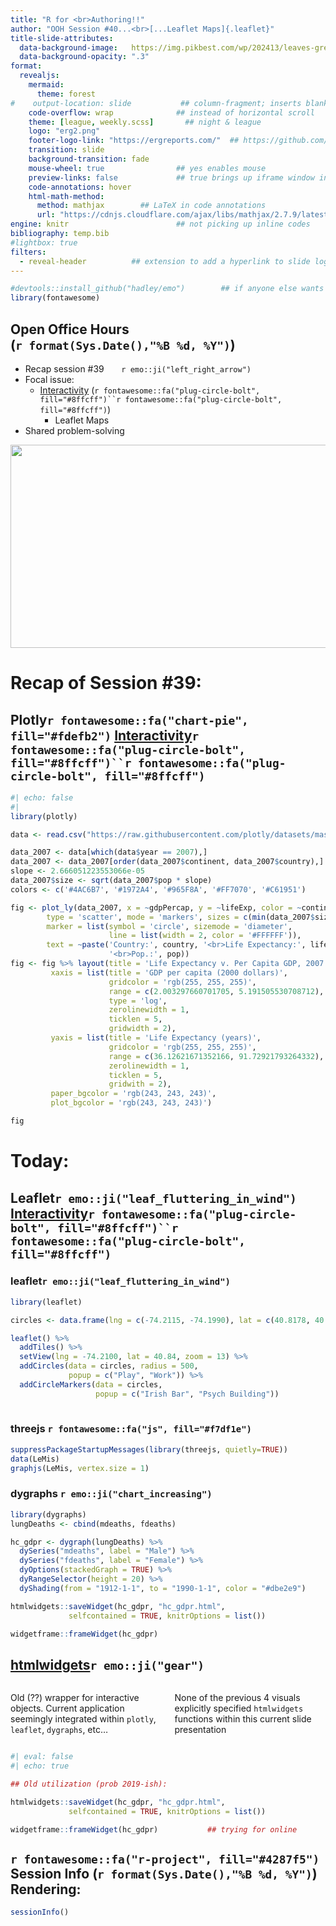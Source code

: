 ```yaml
---
title: "R for <br>Authoring!!" 
author: "OOH Session #40...<br>[...Leaflet Maps]{.leaflet}" 
title-slide-attributes: 
  data-background-image:   https://img.pikbest.com/wp/202413/leaves-green-plants-cartoon-drawing-plant-illustration-background_10465601.jpg!w700wp
  data-background-opacity: ".3"
format:
  revealjs:
    mermaid:
      theme: forest
#    output-location: slide           ## column-fragment; inserts blank 2nd slide
    code-overflow: wrap              ## instead of horizontal scroll
    theme: [league, weekly.scss]       ## night & league
    logo: "erg2.png"
    footer-logo-link: "https://ergreports.com/"  ## https://github.com/shafayetShafee/reveal-header#readme
    transition: slide
    background-transition: fade
    mouse-wheel: true                ## yes enables mouse
    preview-links: false             ## true brings up iframe window instead of "site"
    code-annotations: hover 
    html-math-method: 
      method: mathjax        ## LaTeX in code annotations
      url: "https://cdnjs.cloudflare.com/ajax/libs/mathjax/2.7.9/latest.js?config=TeX-MML-AM_CHTML"
engine: knitr                        ## not picking up inline codes
bibliography: temp.bib
#lightbox: true
filters: 
  - reveal-header          ## extension to add a hyperlink to slide logo
---
```


```r
#devtools::install_github("hadley/emo")        ## if anyone else wants to render
library(fontawesome)
```

## Open Office Hours <br>(`r format(Sys.Date(),"%B %d, %Y")`)

::: {layout="[80,20]"}
::: first-column
-   Recap session #39&nbsp;&nbsp;&nbsp;&nbsp;&nbsp;&nbsp;&nbsp;`r emo::ji("left_right_arrow")`
-   Focal issue:
    - [[Interactivity]{.electric}](https://quarto.org/docs/interactive/) (`r fontawesome::fa("plug-circle-bolt", fill="#8ffcff")``r fontawesome::fa("plug-circle-bolt", fill="#8ffcff")`)
      + [Leaflet Maps]{.leaflet2}
-   Shared problem-solving
:::

::: second-column
:::

:::

![](img/title39.JPG){.absolute top="170" right="-120" width="600" height="325"}

# Recap of Session #39: 

## Plotly`r fontawesome::fa("chart-pie", fill="#fdefb2")` [[Interactivity]{.electric}](https://quarto.org/docs/interactive/)`r fontawesome::fa("plug-circle-bolt", fill="#8ffcff")``r fontawesome::fa("plug-circle-bolt", fill="#8ffcff")`

```r
#| echo: false
#| 
library(plotly)

data <- read.csv("https://raw.githubusercontent.com/plotly/datasets/master/gapminderDataFiveYear.csv")

data_2007 <- data[which(data$year == 2007),]
data_2007 <- data_2007[order(data_2007$continent, data_2007$country),]
slope <- 2.666051223553066e-05
data_2007$size <- sqrt(data_2007$pop * slope)
colors <- c('#4AC6B7', '#1972A4', '#965F8A', '#FF7070', '#C61951')

fig <- plot_ly(data_2007, x = ~gdpPercap, y = ~lifeExp, color = ~continent, size = ~size, colors = colors,
        type = 'scatter', mode = 'markers', sizes = c(min(data_2007$size), max(data_2007$size)),
        marker = list(symbol = 'circle', sizemode = 'diameter',
                      line = list(width = 2, color = '#FFFFFF')),
        text = ~paste('Country:', country, '<br>Life Expectancy:', lifeExp, '<br>GDP:', gdpPercap,
                      '<br>Pop.:', pop))
fig <- fig %>% layout(title = 'Life Expectancy v. Per Capita GDP, 2007',
         xaxis = list(title = 'GDP per capita (2000 dollars)',
                      gridcolor = 'rgb(255, 255, 255)',
                      range = c(2.003297660701705, 5.191505530708712),
                      type = 'log',
                      zerolinewidth = 1,
                      ticklen = 5,
                      gridwidth = 2),
         yaxis = list(title = 'Life Expectancy (years)',
                      gridcolor = 'rgb(255, 255, 255)',
                      range = c(36.12621671352166, 91.72921793264332),
                      zerolinewidth = 1,
                      ticklen = 5,
                      gridwith = 2),
         paper_bgcolor = 'rgb(243, 243, 243)',
         plot_bgcolor = 'rgb(243, 243, 243)')

fig
```

# Today: 

##  [L]{.leaflet2}[eaflet]{.leaflet_lower}`r emo::ji("leaf_fluttering_in_wind")` [[Interactivity]{.electric}](https://quarto.org/docs/interactive/)`r fontawesome::fa("plug-circle-bolt", fill="#8ffcff")``r fontawesome::fa("plug-circle-bolt", fill="#8ffcff")`

::: {.panel-tabset}

### leaflet`r emo::ji("leaf_fluttering_in_wind")`

```r
library(leaflet)

circles <- data.frame(lng = c(-74.2115, -74.1990), lat = c(40.8178, 40.8610))

leaflet() %>%
  addTiles() %>%
  setView(lng = -74.2100, lat = 40.84, zoom = 13) %>%
  addCircles(data = circles, radius = 500,
             popup = c("Play", "Work")) %>%
  addCircleMarkers(data = circles,
                   popup = c("Irish Bar", "Psych Building")) 
 
```

### threejs `r fontawesome::fa("js", fill="#f7df1e")`

```r
suppressPackageStartupMessages(library(threejs, quietly=TRUE))
data(LeMis)
graphjs(LeMis, vertex.size = 1)
```

### dygraphs `r emo::ji("chart_increasing")`

```r
library(dygraphs)
lungDeaths <- cbind(mdeaths, fdeaths)

hc_gdpr <- dygraph(lungDeaths) %>%
  dySeries("mdeaths", label = "Male") %>%
  dySeries("fdeaths", label = "Female") %>%
  dyOptions(stackedGraph = TRUE) %>%
  dyRangeSelector(height = 20) %>%
  dyShading(from = "1912-1-1", to = "1990-1-1", color = "#dbe2e9")

htmlwidgets::saveWidget(hc_gdpr, "hc_gdpr.html", 
             selfcontained = TRUE, knitrOptions = list())

widgetframe::frameWidget(hc_gdpr) 

```

:::

## [htmlwidgets](https://www.htmlwidgets.org/)`r emo::ji("gear")`

:::: {.columns}

::: {.column width="50%"}
::: {.callout-caution}
Old (??) wrapper for interactive objects. Current application seemingly integrated within `plotly`, `leaflet`, `dygraphs`, etc... 
:::
:::

::: {.column width="50%"}
::: {.callout-note}
None of the previous 4 visuals explicitly specified `htmlwidgets` functions within this current slide presentation
:::
:::
::::

```r
#| eval: false
#| echo: true

## Old utilization (prob 2019-ish):

htmlwidgets::saveWidget(hc_gdpr, "hc_gdpr.html", 
             selfcontained = TRUE, knitrOptions = list())

widgetframe::frameWidget(hc_gdpr)           ## trying for online
```

## `r fontawesome::fa("r-project", fill="#4287f5")` Session Info (`r format(Sys.Date(),"%B %d, %Y")`) Rendering:

```r
sessionInfo()
```



